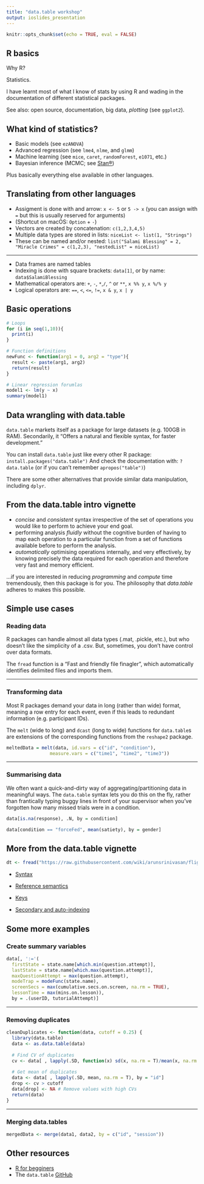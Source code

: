 ```yaml
---
title: "data.table workshop"
output: ioslides_presentation
---
```


```r
knitr::opts_chunk$set(echo = TRUE, eval = FALSE)
```

## R basics
Why R? 

Statistics.

I have learnt most of what I know of stats by using R and wading in the documentation of different statistical packages.

See also: open source, documentation, big data, *plotting* (see `ggplot2`).

## What kind of statistics?

- Basic models (see `ezANOVA`)
- Advanced regression (see `lme4`, `nlme`, and `glmm`)
- Machine learning (see `mice`, `caret`, `randomForest`, `e1071`, etc.)
- Bayesian inference (MCMC; see [Stan®](http://mc-stan.org/users/interfaces/rstan))

Plus basically everything else available in other languages.

## Translating from other languages
- Assigment is done with and arrow: `x <- 5` or `5 -> x` (you can assign with `=` but this is usually reserved for arguments)
- (Shortcut on macOS: `Option` + `-`)
- Vectors are created by concatenation: `c(1,2,3,4,5)`
- Multiple data types are stored in lists: `niceList <- list(1, "Strings")`
- These can be named and/or nested: `list("Salami Blessing" = 2, "Miracle Crimes" = c(1,2,3), "nestedList" = niceList)`

----

- Data frames are named tables
- Indexing is done with square brackets: `data[1]`, or by name: `data$SalamiBlessing`
- Mathematical operators are: `+`, `-`, `*`,`/`, `^` or `**`, `x %% y`, `x %/% y`
- Logical operators are: `==`, `<`, `<=`, `!=`, `x & y`, `x | y`

## Basic operations
```r
# Loops
for (i in seq(1,10)){
  print(i)
}

# Function definitions
newFunc <- function(arg1 = 0, arg2 = "type"){
  result <- paste(arg1, arg2)
  return(result)
}

# Linear regression forumlas
model1 <- lm(y ~ x)
summary(model1)
```

## Data wrangling with data.table
`data.table` markets itself as a package for large datasets (e.g. 100GB in RAM). Secondarily, it "Offers a natural and flexible syntax, for faster development."

You can install `data.table` just like every other R package: 
`install.packages("data.table")`
And check the documentation with:
`?data.table` (or if you can't remember `apropos("table")`)

There are some other alternatives that provide similar data manipulation, including `dplyr`.

## From the data.table intro vignette
- *concise* and *consistent* syntax irrespective of the set of operations you would like to perform to achieve your end goal.
- performing analysis *fluidly* without the cognitive burden of having to map each operation to a particular function from a set of functions available before to perform the analysis.
- *automatically* optimising operations internally, and very effectively, by knowing precisely the data required for each operation and therefore very fast and memory efficient.

...if you are interested in reducing *programming* and *compute* time tremendously, then this package is for you. The philosophy that *data.table* adheres to makes this possible.

## Simple use cases

### Reading data
R packages can handle almost all data types (.mat, .pickle, etc.), but who doesn’t like the simplicity of a .csv. But, sometimes, you don’t have control over data formats.

The `fread` function is a "Fast and friendly file finagler", which automatically identifies delimited files and imports them.

----

### Transforming data
Most R packages demand your data in long (rather than wide) format, meaning a row entry for each event, even if this leads to redundant information (e.g. participant IDs).

The `melt` (wide to long) and `dcast` (long to wide) functions for `data.table`s are extensions of the corresponding functions from the `reshape2` package.

```r
meltedData = melt(data, id.vars = c("id", "condition"),
                measure.vars = c("time1", "time2", "time3"))
```

----

### Summarising data
We often want a quick-and-dirty way of aggregating/partitioning data in meaningful ways. The `data.table` syntax lets you do this on the fly, rather than frantically typing buggy lines in front of your supervisor when you’ve forgotten how many missed trials were in a condition.

```r
data[is.na(response), .N, by = condition]

data[condition == "forceFed", mean(satiety), by = gender]
```

## More from the data.table vignette

```r
dt <- fread("https://raw.githubusercontent.com/wiki/arunsrinivasan/flights/NYCflights14/flights14.csv")
```

- [Syntax](https://cran.r-project.org/web/packages/data.table/vignettes/datatable-intro.html)
- [Reference semantics](https://cran.r-project.org/web/packages/data.table/vignettes/datatable-reference-semantics.html)

- [Keys](https://cran.r-project.org/web/packages/data.table/vignettes/datatable-keys-fast-subset.html)
- [Secondary and auto-indexing](https://cran.r-project.org/web/packages/data.table/vignettes/datatable-secondary-indices-and-auto-indexing.html)

## Some more examples

### Create summary variables
```r
data[, ':='(
  firstState = state.name[which.min(question.attempt)],
  lastState = state.name[which.max(question.attempt)],
  maxQuestionAttempt = max(question.attempt),
  modeTrap = modeFunc(state.name),
  screenSecs = max(cumulative.secs.on.screen, na.rm = TRUE),
  lessonTime = max(mins.on.lesson)),
  by = .(userID, tutorialAttempt)]
```

----

### Removing duplicates
```r
cleanDuplicates <- function(data, cutoff = 0.25) {
  library(data.table)
  data <- as.data.table(data)
  
  # Find CV of duplicates
  cv <- data[ , lapply(.SD, function(x) sd(x, na.rm = T)/mean(x, na.rm = T)), by = "id"]
  
  # Get mean of duplicates
  data <- data[ , lapply(.SD, mean, na.rm = T), by = "id"]
  drop <- cv > cutoff
  data[drop] <- NA # Remove values with high CVs
  return(data)
}
```

----

### Merging data.tables
```r
mergedData <- merge(data1, data2, by = c("id", "session"))
```

## Other resources
- [R for begginers](https://cran.r-project.org/doc/contrib/Paradis-rdebuts_en.pdf)
- The `data.table` [GitHub](https://github.com/Rdatatable/data.table/wiki/Getting-started)

